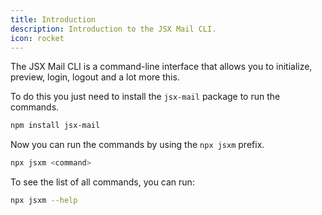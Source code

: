 ```yaml
---
title: Introduction
description: Introduction to the JSX Mail CLI.
icon: rocket
---
```


The JSX Mail CLI is a command-line interface that allows you to initialize, preview, login, logout and a lot more this.

To do this you just need to install the `jsx-mail` package to run the commands.

```bash
npm install jsx-mail
```

Now you can run the commands by using the `npx jsxm` prefix.

```bash
npx jsxm <command>
```

To see the list of all commands, you can run:

```bash
npx jsxm --help
```
